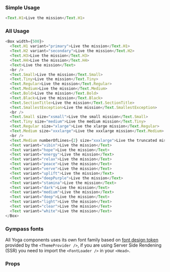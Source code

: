 ### Simple Usage

```javascript reactLive=true
<Text.H1>Live the mission</Text.H1>
```

### All Usage

```javascript reactLive=true
<Box width={500}>
  <Text.H1 variant="primary">Live the mission</Text.H1>
  <Text.H2 variant="secondary">Live the mission</Text.H2>
  <Text.H3>Live the mission</Text.H3>
  <Text.H4>Live the mission</Text.H4>
  <Text>Live the mission</Text>
  <br />
  <Text.Small>Live the mission</Text.Small>
  <Text.Tiny>Live the mission</Text.Tiny>
  <Text.Regular>Live the mission</Text.Regular>
  <Text.Medium>Live the mission</Text.Medium>
  <Text.Bold>Live the mission</Text.Bold>
  <Text.Black>Live the mission</Text.Black>
  <Text.SectionTitle>Live the mission</Text.SectionTitle>
  <Text.SmallestException>Live the mission</Text.SmallestException>
  <br />
  <Text.Small size="xsmall">Live the small mission</Text.Small>
  <Text.Tiny size="medium">Live the medium mission</Text.Tiny>
  <Text.Regular size="xlarge">Live the xlarge mission</Text.Regular>
  <Text.Medium size="xxxlarge">Live the xxxlarge mission</Text.Medium>
  <br />
  <Text.Medium numberOfLines={2} size="xxxlarge">Live the truncated mission<br />After two lines</Text.Medium>
  <Text variant="vibin">Live the mission</Text>
  <Text variant="hope">Live the mission</Text>
  <Text variant="energy">Live the mission</Text>
  <Text variant="relax">Live the mission</Text>
  <Text variant="peace">Live the mission</Text>
  <Text variant="verve">Live the mission</Text>
  <Text variant="uplift">Live the mission</Text>
  <Text variant="deepPurple">Live the mission</Text>
  <Text variant="stamina">Live the mission</Text>
  <Text variant="dark">Live the mission</Text>
  <Text variant="medium">Live the mission</Text>
  <Text variant="deep">Live the mission</Text>
  <Text variant="light">Live the mission</Text>
  <Text variant="clear">Live the mission</Text>
  <Text variant="white">Live the mission</Text>
</Box>
```

### Gympass fonts

All Yoga components uses its own font family based on
[font design token](https://gympass.github.io/yoga/guidelines/tokens/fonts)
provided by the `<ThemeProvider />`, if you are using Server Side Rendening
(SSR) you need to import the `<FontLoader />` in your `<Head>`.

### Props

<PropsTable component="Text" platform="web" />
